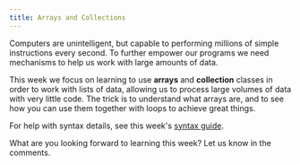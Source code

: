 ```yaml
---
title: Arrays and Collections
---
```


Computers are unintelligent, but capable to performing millions of simple instructions every second. To further empower our programs we need mechanisms to help us work with large amounts of data.

This week we focus on learning to use **arrays** and **collection** classes in order to work with lists of data, allowing us to process large volumes of data with very little code. The trick is to understand what arrays are, and to see how you can use them together with loops to achieve great things.

For help with syntax details, see this week's [syntax guide](../25-syntax-guide).

What are you looking forward to learning this week? Let us know in the comments.